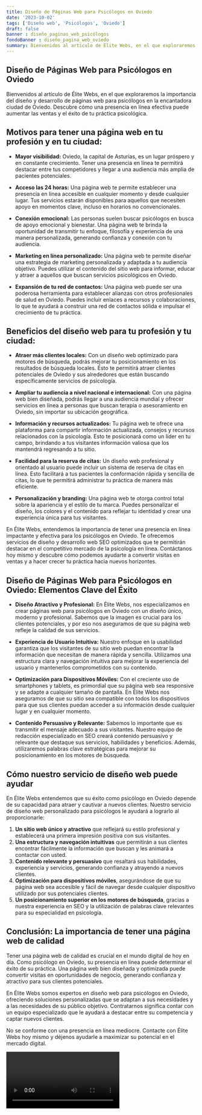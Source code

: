 ```yaml
---
title: Diseño de Páginas Web para Psicólogos en Oviedo
date: '2023-10-02'
tags: ['Diseño web', 'Psicólogos', 'Oviedo']
draft: false
banner : diseño_paginas_web_psicólogos
fondoBanner : diseño_pagina_web_oviedo
summary: Bienvenidos al artículo de Élite Webs, en el que exploraremos la importancia del diseño y desarrollo de páginas web para psicólogos en la encantadora ciudad de Oviedo. Descubre cómo una presencia en línea efectiva puede aumentar las ventas y el éxito de tu práctica psicológica.
---
```


## **Diseño de Páginas Web para Psicólogos en Oviedo**

Bienvenidos al artículo de Élite Webs, en el que exploraremos la importancia del diseño y desarrollo de páginas web para psicólogos en la encantadora ciudad de Oviedo. Descubre cómo una presencia en línea efectiva puede aumentar las ventas y el éxito de tu práctica psicológica.

## **Motivos para tener una página web en tu profesión y en tu ciudad:**

- **Mayor visibilidad:** Oviedo, la capital de Asturias, es un lugar próspero y en constante crecimiento. Tener una presencia en línea te permitirá destacar entre tus competidores y llegar a una audiencia más amplia de pacientes potenciales.

- **Acceso las 24 horas:** Una página web te permite establecer una presencia en línea accesible en cualquier momento y desde cualquier lugar. Tus servicios estarán disponibles para aquellos que necesiten apoyo en momentos clave, incluso en horarios no convencionales.

- **Conexión emocional:** Las personas suelen buscar psicólogos en busca de apoyo emocional y bienestar. Una página web te brinda la oportunidad de transmitir tu enfoque, filosofía y experiencia de una manera personalizada, generando confianza y conexión con tu audiencia.

- **Marketing en línea personalizado:** Una página web te permite diseñar una estrategia de marketing personalizada y adaptada a tu audiencia objetivo. Puedes utilizar el contenido del sitio web para informar, educar y atraer a aquellos que buscan servicios psicológicos en Oviedo.

- **Expansión de tu red de contactos:** Una página web puede ser una poderosa herramienta para establecer alianzas con otros profesionales de salud en Oviedo. Puedes incluir enlaces a recursos y colaboraciones, lo que te ayudará a construir una red de contactos sólida e impulsar el crecimiento de tu práctica.

## **Beneficios del diseño web para tu profesión y tu ciudad:**

- **Atraer más clientes locales:** Con un diseño web optimizado para motores de búsqueda, podrás mejorar tu posicionamiento en los resultados de búsqueda locales. Esto te permitirá atraer clientes potenciales de Oviedo y sus alrededores que están buscando específicamente servicios de psicología.

- **Ampliar tu audiencia a nivel nacional e internacional:** Con una página web bien diseñada, podrás llegar a una audiencia mundial y ofrecer servicios en línea a personas que buscan terapia o asesoramiento en Oviedo, sin importar su ubicación geográfica.

- **Información y recursos actualizados:** Tu página web te ofrece una plataforma para compartir información actualizada, consejos y recursos relacionados con la psicología. Esto te posicionará como un líder en tu campo, brindando a tus visitantes información valiosa que los mantendrá regresando a tu sitio.

- **Facilidad para la reserva de citas:** Un diseño web profesional y orientado al usuario puede incluir un sistema de reserva de citas en línea. Esto facilitará a tus pacientes la conformación rápida y sencilla de citas, lo que te permitirá administrar tu práctica de manera más eficiente.

- **Personalización y branding:** Una página web te otorga control total sobre la apariencia y el estilo de tu marca. Puedes personalizar el diseño, los colores y el contenido para reflejar tu identidad y crear una experiencia única para tus visitantes.

En Élite Webs, entendemos la importancia de tener una presencia en línea impactante y efectiva para los psicólogos en Oviedo. Te ofrecemos servicios de diseño y desarrollo web SEO optimizados que te permitirán destacar en el competitivo mercado de la psicología en línea. Contáctanos hoy mismo y descubre cómo podemos ayudarte a convertir visitas en ventas y a hacer crecer tu práctica hacia nuevos horizontes.

<GifSeo />

<Cta />

## Diseño de Páginas Web para Psicólogos en Oviedo: Elementos Clave del Éxito

- **Diseño Atractivo y Profesional:** En Élite Webs, nos especializamos en crear páginas web para psicólogos en Oviedo con un diseño único, moderno y profesional. Sabemos que la imagen es crucial para los clientes potenciales, y por eso nos aseguramos de que su página web refleje la calidad de sus servicios.

- **Experiencia de Usuario Intuitiva:** Nuestro enfoque en la usabilidad garantiza que los visitantes de su sitio web puedan encontrar la información que necesitan de manera rápida y sencilla. Utilizamos una estructura clara y navegación intuitiva para mejorar la experiencia del usuario y mantenerlos comprometidos con su contenido.

- **Optimización para Dispositivos Móviles:** Con el creciente uso de smartphones y tablets, es primordial que su página web sea responsive y se adapte a cualquier tamaño de pantalla. En Élite Webs nos aseguramos de que su sitio sea compatible con todos los dispositivos para que sus clientes puedan acceder a su información desde cualquier lugar y en cualquier momento.

- **Contenido Persuasivo y Relevante:** Sabemos lo importante que es transmitir el mensaje adecuado a sus visitantes. Nuestro equipo de redacción especializado en SEO creará contenido persuasivo y relevante que destaque sus servicios, habilidades y beneficios. Además, utilizaremos palabras clave estratégicas para mejorar su posicionamiento en los motores de búsqueda.

## Cómo nuestro servicio de diseño web puede ayudar

En Élite Webs entendemos que su éxito como psicólogo en Oviedo depende de su capacidad para atraer y cautivar a nuevos clientes. Nuestro servicio de diseño web personalizado para psicólogos le ayudará a lograrlo al proporcionarle:

1. **Un sitio web único y atractivo** que reflejará su estilo profesional y establecerá una primera impresión positiva con sus visitantes.
2. **Una estructura y navegación intuitivas** que permitirán a sus clientes encontrar fácilmente la información que buscan y les animará a contactar con usted.
3. **Contenido relevante y persuasivo** que resaltará sus habilidades, experiencia y servicios, generando confianza y atrayendo a nuevos clientes.
4. **Optimización para dispositivos móviles**, asegurándose de que su página web sea accesible y fácil de navegar desde cualquier dispositivo utilizado por sus potenciales clientes.
5. **Un posicionamiento superior en los motores de búsqueda**, gracias a nuestra experiencia en SEO y la utilización de palabras clave relevantes para su especialidad en psicología.

## Conclusión: La importancia de tener una página web de calidad

Tener una página web de calidad es crucial en el mundo digital de hoy en día. Como psicólogo en Oviedo, su presencia en línea puede determinar el éxito de su práctica. Una página web bien diseñada y optimizada puede convertir visitas en oportunidades de negocio, generando confianza y atractivo para sus clientes potenciales.

En Élite Webs somos expertos en diseño web para psicólogos en Oviedo, ofreciendo soluciones personalizadas que se adaptan a sus necesidades y a las necesidades de su público objetivo. Contratarnos significa contar con un equipo especializado que le ayudará a destacar entre su competencia y captar nuevos clientes.

No se conforme con una presencia en línea mediocre. Contacte con Élite Webs hoy mismo y déjenos ayudarle a maximizar su potencial en el mercado digital.

<Video />

<CtaBot job='Psicólogos' city='Oviedo'/>

<Gmaps query='Oviedo+españa+maps' />
